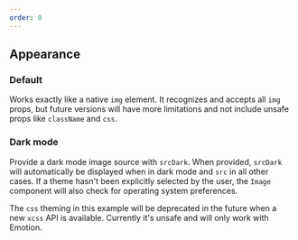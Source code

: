 ```yaml
---
order: 0
---
```



## Appearance

### Default

Works exactly like a native `img` element. It recognizes and accepts all `img` props, but future versions will have more limitations and not include unsafe props like `className` and `css`.

<Example Component={ImageDefault} packageName="@atlaskit/image" />

### Dark mode

Provide a dark mode image source with `srcDark`. When provided, `srcDark` will automatically be displayed when in dark mode and `src` in all other cases. If a theme hasn't been explicitly selected by the user, the `Image` component will also check for operating system preferences.

The `css` theming in this example will be deprecated in the future when a new `xcss` API is available. Currently it's unsafe and will only work with Emotion.

<Example Component={ImageThemed} packageName="@atlaskit/image" />
